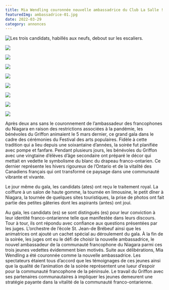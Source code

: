 ```yaml
---
title: Mia Wendling couronnée nouvelle ambassadrice du Club La Salle !
featuredImg: ambassadrice-01.jpg
date: 2022-03-29
category: annonces
---
```


![Les trois candidats, habillés aux neufs, debout sur les escaliers.](./ambassadrice-01.jpg)

<div class="row justify-content-md-center py-5">
<div class="col-md-4 px-0">

![](ambassadrice-02.jpg)
</div>
<div class="col-md-4 px-0">

![](ambassadrice-03.jpg)
</div>
<div class="col-md-4 px-0">

![](ambassadrice-04.jpg)
</div>
<div class="col-md-4 px-0">

![](ambassadrice-05.jpg)
</div>
<div class="col-md-4 px-0">

![](ambassadrice-06.jpg)
</div>
<div class="col-md-4 px-0">

![](arielle.jpg)
</div>
<div class="col-md-2 px-0">

![](alexis.jpg)
</div>
<div class="col-md-4 px-0">

![](mia.jpg)
</div>
</div>

Après deux ans sans le couronnement de l’ambassadeur des francophones du Niagara en raison des restrictions associées à la pandémie, les bénévoles du Griffon animaient le 5 mars dernier, ce grand gala dans le cadre des cérémonies du Festival des arts populaires. Fidèle à cette tradition qui a lieu depuis une soixantaine d’années, la soirée fut planifiée avec pompe et fanfare. Pendant plusieurs jours, les bénévoles du Griffon avec une vingtaine d’élèves d’âge secondaire ont préparé le décor qui mettait en vedette le symbolisme du blanc du drapeau franco-ontarien. Ce dernier représente les hivers rigoureux de l’Ontario et de la vitalité des Canadiens français qui ont transformé ce paysage dans une communauté vibrante et vivante.

Le jour même du gala, les candidats (ates) ont reçu le traitement royal. La coiffure à un salon de haute gomme, la tournée en limousine, le petit dîner à Niagara, la tournée de quelques sites touristiques, la prise de photos ont fait partie des petites gâteries dont les aspirants (antes) ont joui.

Au gala, les candidats (es) se sont distingués (es) pour leur conviction à leur identité franco-ontarienne telle que manifestée dans leurs discours. Tour à tour, ils ont répondu avec confiance aux questions présentées par les juges. L’orchestre de l’école St. Jean-de Brébeuf ainsi que les animatrices ont ajouté un cachet spécial au déroulement du gala. À la fin de la soirée, les juges ont eu le défi de choisir la nouvelle ambassadrice, le nouvel ambassadeur de la communauté francophone du Niagara parmi ces trois jeunes vedettes évidemment bien motivés. Suite aux délibérations, Mia Wendling a été couronnée comme la nouvelle ambassadrice. Les spectateurs étaient tous d’accord que les témoignages de ces jeunes ainsi que la qualité de l’animation de la soirée représentent une lueur d’espoir pour la communauté francophone de la péninsule. Le travail du Griffon avec ses partenaires communautaires à impliquer les jeunes demeurent une stratégie payante dans la vitalité de la communauté franco-ontarienne.
